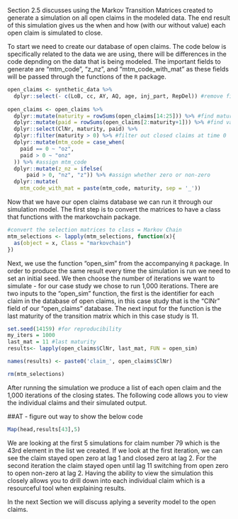 Section 2.5 discusses using the Markov Transition Matrices created to generate a simulation on all open claims in the modeled data. The end result of this simulation gives us the when and how (with our without value) each open claim is simulated to close.

To start we need to create our database of open claims. The code below is specifically related to the data we are using, there will be differences in the code depnding on the data that is being modeled. The important fields to generate are "mtm_code", "z_nz", and "mtm_code_with_mat" as these fields will be passed through the functions of the `R` package.

```r
open_claims <- synthetic_data %>%
  dplyr::select(- c(LoB, cc, AY, AQ, age, inj_part, RepDel)) #remove fields not used
  
open_claims <- open_claims %>%
  dplyr::mutate(maturity = rowSums(open_claims[14:25])) %>% #find maturity at last open interval
  dplyr::mutate(paid = rowSums(open_claims[2:maturity+1])) %>% #find value at last open interval
  dplyr::select(ClNr, maturity, paid) %>%
  dplyr::filter(maturity > 0) %>% #filter out closed claims at time 0
  dplyr::mutate(mtm_code = case_when(
    paid == 0 ~ "oz",
    paid > 0 ~ "onz"
  )) %>% #assign mtm_code
  dplyr::mutate(z_nz = ifelse(
      paid > 0, "nz", "z")) %>% #assign whether zero or non-zero
  dplyr::mutate(
    mtm_code_with_mat = paste(mtm_code, maturity, sep = '_'))

```

Now that we have our open claims database we can run it through our simulation model. The first step is to convert the matrices to have a class that functions with the markovchain package.

```r
#convert the selection matrices to class = Markov Chain
mtm_selections <- lapply(mtm_selections, function(x){
  as(object = x, Class = "markovchain")
})

```

Next, we use the function "open_sim" from the accompanying `R` package. In order to produce the same result every time the simulation is run we need to set an initial seed. We then choose the number of iterations we want to simulate - for our case study we chose to run 1,000 iterations. There are two inputs to the "open_sim" function, the first is the identifier for each claim in the database of open claims, in this case study that is the "ClNr" field of our "open_claims" database. The next input for the function is the last maturity of the transition matrix which in this case study is 11. 

```r

set.seed(14159) #for reproducibility
my_iters = 1000
last_mat = 11 #last maturity
results<- lapply(open_claims$ClNr, last_mat, FUN = open_sim)

names(results) <- paste0('claim_', open_claims$ClNr)

rm(mtm_selections)

```

After running the simulation we produce a list of each open claim and the 1,000 iterations of the closing states. The following code allows you to view the individual claims and their simulated output. 

##AT - figure out way to show the below code

```r

Map(head,results[43],5)

```
We are looking at the first 5 simulations for claim number 79 which is the 43rd element in the list we created. If we look at the first iteration, we can see the claim stayed open zero at lag 1 and closed zero at lag 2. For the second iteration the claim stayed open until lag 11 switching from open zero to open non-zero at lag 2. Having the ability to view the simulation this closely allows you to drill down into each individual claim which is a resourceful tool when explaining results.

In the next Section we will discuss aplying a severity model to the open claims.